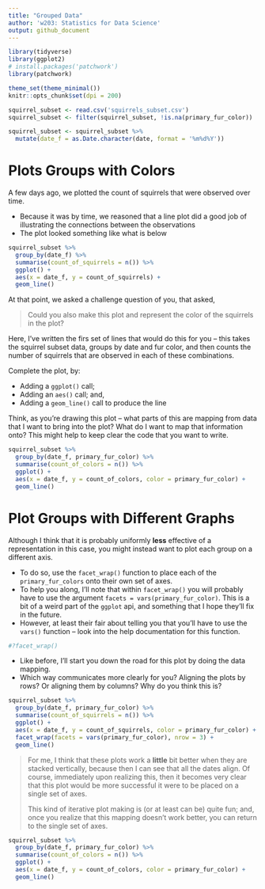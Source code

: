 ```yaml
---
title: "Grouped Data"
author: 'w203: Statistics for Data Science'
output: github_document
---
```


```r
library(tidyverse)
library(ggplot2)
# install.packages('patchwork')
library(patchwork)

theme_set(theme_minimal())
knitr::opts_chunk$set(dpi = 200)
```

```r
squirrel_subset <- read.csv('squirrels_subset.csv')
squirrel_subset <- filter(squirrel_subset, !is.na(primary_fur_color))

squirrel_subset <- squirrel_subset %>%  
  mutate(date_f = as.Date.character(date, format = '%m%d%Y'))

```

# Plots Groups with Colors

A few days ago, we plotted the count of squirrels that were observed over time. 

- Because it was by time, we reasoned that a line plot did a good job of illustrating the connections between the observations
- The plot looked something like what is below

```r
squirrel_subset %>%  
  group_by(date_f) %>%  
  summarise(count_of_squirrels = n()) %>%  
  ggplot() + 
  aes(x = date_f, y = count_of_squirrels) + 
  geom_line()
```
At that point, we asked a challenge question of you, that asked, 

> Could you also make this plot and represent the color of the squirrels in the plot? 

Here, I've written the firs set of lines that would do this for you -- this takes the squirrel subset data, groups by date and fur color, and then counts the number of squirrels that are observed in each of these combinations. 

Complete the plot, by: 

- Adding a `ggplot()` call;
- Adding an `aes()` call; and, 
- Adding a `geom_line()` call to produce the line

Think, as you're drawing this plot -- what parts of this are mapping from data that I want to bring into the plot? What do I want to map that information onto? This might help to keep clear the code that you want to write. 

```r
squirrel_subset %>%
  group_by(date_f, primary_fur_color) %>%
  summarise(count_of_colors = n()) %>% 
  ggplot() + 
  aes(x = date_f, y = count_of_colors, color = primary_fur_color) + 
  geom_line()
```

# Plot Groups with Different Graphs

Although I think that it is probably uniformly **less** effective of a representation in this case, you might instead want to plot each group on a different axis. 

- To do so, use the `facet_wrap()` function to place each of the `primary_fur_colors` onto their own set of axes. 
- To help you along, I'll note that within `facet_wrap()` you will probably have to use the argument `facets = vars(primary_fur_color)`. This is a bit of a weird part of the `ggplot` api, and something that I hope they'll fix in the future.
- However, at least their fair about telling you that you'll have to use the `vars()` function -- look into the help documentation for this function.

```r
#?facet_wrap()
```

- Like before, I'll start you down the road for this plot by doing the data mapping. 
- Which way communicates more clearly for you? Aligning the plots by rows? Or aligning them by columns? Why do you think this is? 

```r
squirrel_subset %>%  
  group_by(date_f, primary_fur_color) %>%  
  summarise(count_of_squirrels = n()) %>%  
  ggplot() + 
  aes(x = date_f, y = count_of_squirrels, color = primary_fur_color) + 
  facet_wrap(facets = vars(primary_fur_color), nrow = 3) + 
  geom_line()
```
> For me, I think that these plots work a **little** bit better when they are stacked vertically, because then I can see that all the dates align. Of course, immediately upon realizing this, then it becomes very clear that this plot would be more successful it were to be placed on a single set of axes. 
> 
> This kind of iterative plot making is (or at least can be) quite fun; and, once you realize that this mapping doesn't work better, you can return to the single set of axes. 

```r
squirrel_subset %>%
  group_by(date_f, primary_fur_color) %>%
  summarise(count_of_colors = n()) %>% 
  ggplot() + 
  aes(x = date_f, y = count_of_colors, color = primary_fur_color) + 
  geom_line()
```

